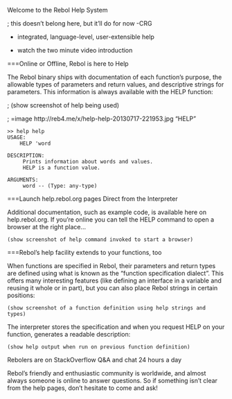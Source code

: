 Welcome to the Rebol Help System

; this doesn't belong here, but it'll do for now -CRG

* integrated, language-level, user-extensible help

* watch the two minute video introduction

===Online or Offline, Rebol is here to Help

The Rebol binary ships with documentation of each function's purpose,
the allowable types of parameters and return values, and descriptive strings
for parameters.  This information is always available with the HELP function:

;    (show screenshot of help being used)

; =image http://reb4.me/x/help-help-20130717-221953.jpg "HELP"

	>> help help
	USAGE:
	    HELP 'word

	DESCRIPTION:
	     Prints information about words and values.
	     HELP is a function value.

	ARGUMENTS:
	     word -- (Type: any-type)

===Launch help.rebol.org pages Direct from the Interpreter

Additional documentation, such as example code, is available here on
help.rebol.org. If you're online you can tell the HELP command to open a 
browser at the right place...

    (show screenshot of help command invoked to start a browser)

===Rebol's help facility extends to your functions, too

When functions are specified in Rebol, their parameters and return types
are defined using what is known as the "function specification dialect".
This offers many interesting features (like defining an interface
in a variable and reusing it whole or in part), but you can also place Rebol
strings in certain positions:

    (show screenshot of a function definition using help strings and types)

The interpreter stores the specification and when you request HELP
on your function, generates a readable description:

    (show help output when run on previous function definition)

Rebolers are on StackOverflow Q&A and chat 24 hours a day

Rebol's friendly and enthusiastic community is worldwide, and almost
always someone is online to answer questions.  So if something
isn't clear from the help pages, don't hesitate to come and ask!